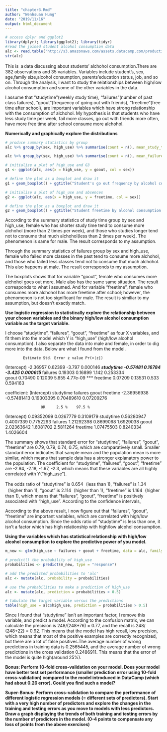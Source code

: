 ```yaml
---
title: "chapter3.Rmd"
author: "Wenhsuan Hung"
date: "2019/11/16"
output: html_document
---
```


```r
# access dplyr and ggplot2
library(dplyr); library(ggplot2); library(tidyr)
#read the joined student alcohol consumption data
alc <- read.table("http://s3.amazonaws.com/assets.datacamp.com/production/course_2218/datasets/alc.txt", sep = ",",header=TRUE)
str(alc)
```
This is ａdata discussing about students' alchohol consumption.There are 382 observations and 35 variables. Variables include student's, sex, age,family size,alcohol consumption, parents'education status, job, and so on. Through the analysis, I want to study the relationships between high/low alcohol consumption and some of the other variables in the data.

I assume that "studytime"(weekly study time), "failures"(number of past class failures), "goout"(frequency of going out with friends), "freetime"(free time after school), are important variables which have strong relationship with the consumption of alchohol. My hypothesis is that students who have less study time per week, fail more classes, go out with friends more often, have more free time after school consume more alchohol.

**Numerically and graphically explore the distributions**
```r
# produce summary statistics by group
alc %>% group_by(sex, high_use) %>% summarise(count = n(), mean_study_time = mean(studytime))

alc %>% group_by(sex, high_use) %>% summarise(count = n(), mean_failures = mean(failures))

# initialize a plot of high_use and G3
g1 <- ggplot(alc, aes(x = high_use, y = goout, col = sex))

# define the plot as a boxplot and draw it
g1 + geom_boxplot() + ggtitle("Student's go out frequency by alcohol consumption and sex")

# initialise a plot of high_use and absences
g2 <- ggplot(alc, aes(x = high_use, y = freetime, col = sex))

# define the plot as a boxplot and draw it
g2 + geom_boxplot() + ggtitle("Student freetime by alcohol consumption and sex")
```

According to the summary statistics of study time group by sex and high_use, female who has shorter study time tend to consume more alchohol (more than 2 times per week), and those who studies longer tend not to consume that much alchohol(less than 2 times per week). The phenomenon is same for male. The result corresponds to my assumption. 

Through the summary statistics of failures group by sex and high_use, female who failed more classes in the past tend to consume more alchohol, and those who failed less classes tend not to consume that much alchohol. This also happens at male. The result corresponds to my assumption.

The boxplots shows that for variable "goout", female who consumes more alchohol  goes out more. Male also has the same same situation. The result corresponds to what i assumed. And for variable "freetime", female who consumes more alchohol has more freetime after school; however, the phenomenon is not too significant for male. The result is similiar to my assumption, but doesn't exactly match. 

**Use logistic regression to statistically explore the relationship between your chosen variables and the binary high/low alcohol consumption variable as the target variable.**

I choose "studytime", "failures", "goout", "freetime" as four X variables, and fit them into the model which Y is "high_use" (high/low alcohol consumption). I also separate the data into male and female, in order to dig more into the data. Below are what I found from the model.

            Estimate Std. Error z value Pr(>|z|)    
(Intercept) -2.36957    0.62399  -3.797 0.000146 ***
studytime   -0.57481    0.16784  -3.425 0.000615 ***
failures     0.19303    0.16899   1.142 0.253334    
goout        0.70490    0.12039   5.855 4.77e-09 ***
freetime     0.07209    0.13531   0.533 0.594163    

coefficient:
(Intercept)   studytime    failures       goout    freetime 
-2.36956938 -0.57481413  0.19303395  0.70489610  0.07209276 
  
                    OR     2.5 %    97.5 %
(Intercept) 0.09352099 0.0267779 0.3109179
studytime   0.56280947 0.4007339 0.7752293
failures    1.21292398 0.8699068 1.6929038
goout       2.02363642 1.6081702 2.5811264
freetime    1.07475503 0.8240334 1.4026604

The summary shows that standard error for "studytime", "failures", "goout", "freetime" are  0.79, 0.79, 0.74, 0.75, which are comparatively small. Smaller standard error indicates that sample mean and the population mean is more similar, which means that sample data has a stronger explanatory power to the population. The coefficient for "studytime", "failures", "goout", "freetime" are -2.94, -2.18, -1.67, -2.3, which means that these variables are all highly correlated with Y("high_use"). 

The odds ratio of "studytime" is 0.654（less than 1), "failures" is 1.34（higher than 1), "goout" is 2.114（higher than 1), "freetime" is 1.164（higher than 1), which means that "failures", "goout", "freetime" is positively associated with "high_use". According to the confidence intervals, 

According to the above result, I now figure out that "failures", "goout", "freetime" are important variables, which are correlated with high/low alcohol consumption. Since the odds ratio of "studytime" is less than one, it isn't a factor which has high relationship with high/low alcohol consumption.

**Using the variables which has statistical relationship with high/low alcohol consumption to explore the predictive power of you model. **

```r
m_new <- glm(high_use ~ failures + goout + freetime, data = alc, family = "binomial")

# predict() the probability of high_use
probabilities <- predict(m_new, type = "response")

# add the predicted probabilities to 'alc'
alc <- mutate(alc, probability = probabilities)

# use the probabilities to make a prediction of high_use
alc <- mutate(alc, prediction = probabilities > 0.5)

# tabulate the target variable versus the predictions
table(high_use = alc$high_use, prediction = probabilities > 0.5)
```

Since I found that "studytime" isn't an important factor, I remove this variable, and predict a model. According to the confusion matrix, we can calculate the precision is 248/(248+76) = 0.77, and the recall is 248/ (248+22) = 0.92. This means that the model has high recall, low precision, which means that most of the positive examples are correctly recognized, but there are a lot of false positives.The average number of wrong predictions in training data is 0.2565445, and the average number of wrong predictions in the cross validation 0.2486911. This means that the error of the model is quite high(around 25%).


**Bonus: Perform 10-fold cross-validation on your model. Does your model have better test set performance (smaller prediction error using 10-fold cross-validation) compared to the model introduced in DataCamp (which had about 0.26 error). Could you find such a model? **



**Super-Bonus: Perform cross-validation to compare the performance of different logistic regression models (= different sets of predictors). Start with a very high number of predictors and explore the changes in the training and testing errors as you move to models with less predictors. Draw a graph displaying the trends of both training and testing errors by the number of predictors in the model. (0-4 points to compensate any loss of points from the above exercises)**


